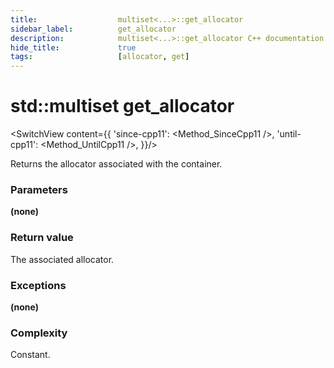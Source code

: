 ```yaml
---
title:					multiset<...>::get_allocator
sidebar_label:			get_allocator
description:			multiset<...>::get_allocator C++ documentation
hide_title:				true
tags:					[allocator, get]
---
```



<!----------------- Codes ---------------------->


# std::multiset get_allocator

<SwitchView content={{
		'since-cpp11': <Method_SinceCpp11 />,
		'until-cpp11': <Method_UntilCpp11 />,
	}}/>

Returns the allocator associated with the container.

### Parameters

**(none)**

### Return value

The associated allocator.

### Exceptions

**(none)**

### Complexity

Constant.
